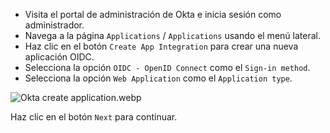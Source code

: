 - Visita el portal de administración de Okta e inicia sesión como administrador.
- Navega a la página `Applications` / `Applications` usando el menú lateral.
- Haz clic en el botón `Create App Integration` para crear una nueva aplicación OIDC.
- Selecciona la opción `OIDC - OpenID Connect` como el `Sign-in method`.
- Selecciona la opción `Web Application` como el `Application type`.

![Okta create application.webp](./assets/okta_create_application.webp)

Haz clic en el botón `Next` para continuar.
